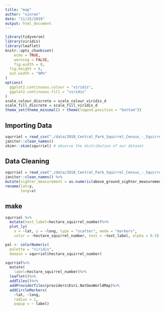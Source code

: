 ```yaml
---
title: "map"
author: "xinran"
date: "11/25/2019"
output: html_document
---
```

```r
library(tidyverse)
library(viridis)
library(leaflet)
knitr::opts_chunk$set(
	echo = TRUE,
	warning = FALSE,
	fig.width = 8, 
  fig.height = 6,
  out.width = "90%"
)
options(
  ggplot2.continuous.colour = "viridis",
  ggplot2.continuous.fill = "viridis"
)
scale_colour_discrete = scale_colour_viridis_d
scale_fill_discrete = scale_fill_viridis_d
theme_set(theme_minimal() + theme(legend.position = "bottom"))
```



## Importing Data

```r

squrriel = read_csv("./data/2018_Central_Park_Squirrel_Census_-_Squirrel_Data.csv") %>% 
janitor::clean_names()  
skimr::skim(squrriel) # observe the distribution of our dataset
```




## Data Cleaning


```r
squrriel = read_csv("./data/2018_Central_Park_Squirrel_Census_-_Squirrel_Data.csv") %>% 
janitor::clean_names() %>% 
mutate(sighter_measurement = as.numeric(above_ground_sighter_measurement))%>%
rename(lat=y,
       long=x)
```


## make

```r
squrriel %>%
  mutate(text_label=hectare_squirrel_number)%>%
  plot_ly(
    x = ~lat, y = ~long, type = "scatter", mode = "markers",
    color = ~hectare_squirrel_number, text = ~text_label, alpha = 0.5)
```

```r
pal <- colorNumeric(
  palette = "viridis",
  domain = squrriel$hectare_squirrel_number)

squrriel%>%
  mutate(
    label=hectare_squirrel_number)%>%
  leaflet()%>%
  addTiles()%>%
  addProviderTiles(providers$Esri.NatGeoWorldMap)%>% 
  addCircleMarkers(
    ~lat, ~long,
    radius = 1,
    popup = ~ label)
```



